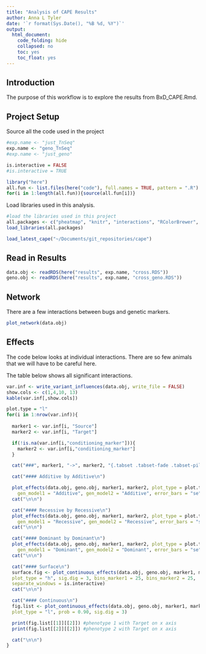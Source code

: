 ```yaml
---
title: "Analysis of CAPE Results"
author: Anna L Tyler
date: '`r format(Sys.Date(), "%B %d, %Y")`'
output: 
  html_document:
    code_folding: hide
    collapsed: no
    toc: yes
    toc_float: yes
---
```



## Introduction

The purpose of this workflow is to explore the results from BxD_CAPE.Rmd.


## Project Setup

Source all the code used in the project

```r
#exp.name <- "just_TnSeq"
exp.name <- "geno_TnSeq"
#exp.name <- "just_geno"
```

```r
is.interactive = FALSE
#is.interactive = TRUE

library("here")
all.fun <- list.files(here("code"), full.names = TRUE, pattern = ".R")
for(i in 1:length(all.fun)){source(all.fun[i])}
```

Load libraries used in this analysis.

```r
#load the libraries used in this project
all.packages <- c("pheatmap", "knitr", "interactions", "RColorBrewer", "plotly")
load_libraries(all.packages)

load_latest_cape("~/Documents/git_repositories/cape")
```

## Read in Results

```r
data.obj <- readRDS(here("results", exp.name, "cross.RDS"))
geno.obj <- readRDS(here("results", exp.name, "cross_geno.RDS"))
```

## Network
There are a few interactions between bugs and genetic markers.

```r
plot_network(data.obj)
```

## Effects {.tabset .tabset-fade .tabset-pills}

The code below looks at individual interactions. There are so few 
animals that we will have to be careful here. 

The table below shows all significant interactions.


```r
var.inf <- write_variant_influences(data.obj, write_file = FALSE)
show.cols <- c(1,4,10, 13)
kable(var.inf[,show.cols])
```


```r
plot.type = "l"
for(i in 1:nrow(var.inf)){
  
  marker1 <- var.inf[i, "Source"]
  marker2 <- var.inf[i, "Target"]

  if(!is.na(var.inf[i,"conditioning_marker"])){
    marker2 <- var.inf[i,"conditioning_marker"]
  }

  cat("###", marker1, "->", marker2, "{.tabset .tabset-fade .tabset-pills}\n")

  cat("#### Additive by Additive\n")

  plot_effects(data.obj, geno.obj, marker1, marker2, plot_type = plot.type, 
    gen_model1 = "Additive", gen_model2 = "Additive", error_bars = "se")
  cat("\n\n")

  cat("#### Recessive by Recessive\n")
  plot_effects(data.obj, geno.obj, marker1, marker2, plot_type = plot.type, 
    gen_model1 = "Recessive", gen_model2 = "Recessive", error_bars = "se")
  cat("\n\n")

  cat("#### Dominant by Dominant\n")
  plot_effects(data.obj, geno.obj, marker1, marker2, plot_type = plot.type, 
    gen_model1 = "Dominant", gen_model2 = "Dominant", error_bars = "se")
  cat("\n\n")

  cat("#### Surface\n")
  surface.fig <- plot_continuous_effects(data.obj, geno.obj, marker1, marker2, 
  plot_type = "h", sig.dig = 3, bins_marker1 = 25, bins_marker2 = 25, 
  separate_windows = is.interactive)
  cat("\n\n")

  cat("#### Continuous\n")
  fig.list <- plot_continuous_effects(data.obj, geno.obj, marker1, marker2, 
  plot_type = "l", prob = 0.90, sig.dig = 3)

  print(fig.list[[1]][[2]]) #phenotype 1 with Target on x axis
  print(fig.list[[2]][[2]]) #phenotype 2 with Target on x axis

  cat("\n\n")
}


```

